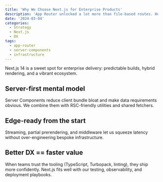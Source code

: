 ```yaml
---
title: 'Why We Choose Next.js for Enterprise Products'
description: 'App Router unlocked a lot more than file-based routes. Here’s why enterprises are standardizing on Next.js.'
date: '2024-03-04'
categories:
  - Strategy
  - Next.js
  - DX
tags:
  - app-router
  - server-components
  - infrastructure
---
```


Next.js 14 is a sweet spot for enterprise delivery: predictable builds, hybrid rendering, and a vibrant ecosystem.

## Server-first mental model

Server Components reduce client bundle bloat and make data requirements obvious. We combine them with RSC-friendly utilities and shared fetchers.

## Edge-ready from the start

Streaming, partial prerendering, and middleware let us squeeze latency without over-engineering bespoke infrastructure.

## Better DX == faster value

When teams trust the tooling (TypeScript, Turbopack, linting), they ship more confidently. Next.js fits well with our testing, observability, and deployment playbooks.
